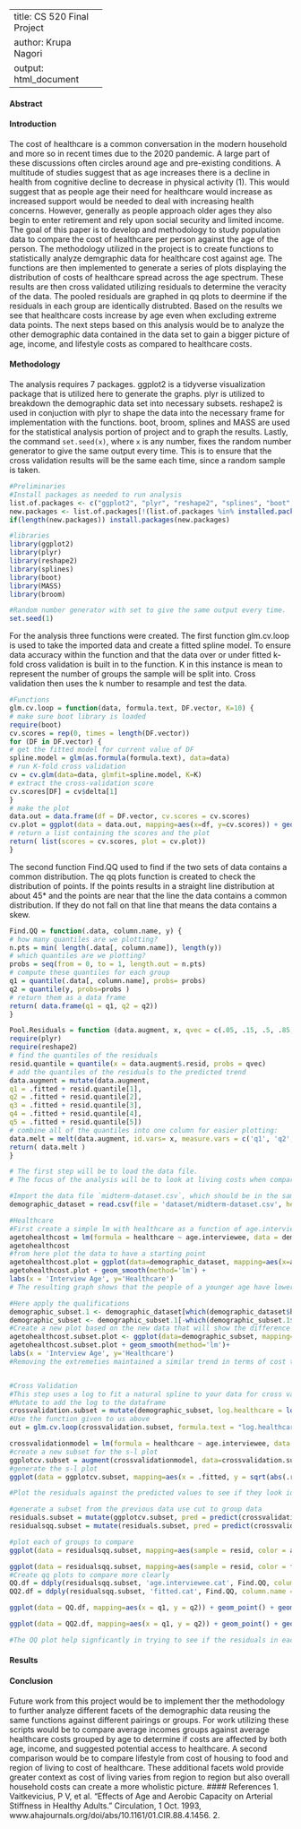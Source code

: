<style>
 td {
  width: 150px;
}
</style>
---
title: CS 520 Final Project
author: Krupa Nagori
output: html_document
---
#### Abstract
#### Introduction
  The cost of healthcare is a common conversation in the modern household and more so in recent times due to the 2020 pandemic. A large part of these discussions often circles around age and pre-existing conditions. A multitude of studies suggest that as age increases there is a decline in health from cognitive decline to decrease in physical activity (1). This would suggest that as people age their need for healthcare would increase as increased support would be needed to deal with increasing health concerns. However, generally as people approach older ages they also begin to enter retirement and rely upon social security and limited income. The goal of this paper is to develop and methodology to study population data to compare the cost of healthcare per person against the age of the person. 
  The methodology utilized in the project is to create functions to statistically analyze demgraphic data for healthcare cost against age. The functions are then implemented to generate a series of plots displaying the distribution of costs of healthcare spread across the age spectrum. These results are then cross validated utilizing residuals to determine the veracity of the data. The pooled residuals are graphed in qq plots to deermine if the residuals in each group are identically distrubted. Based on the results we see that healthcare costs increase by age even when excluding extreme data points. 
  The next steps based on this analysis would be to analyze the other demographic data contained in the data set to gain a bigger picture of age, income, and lifestyle costs as compared to healthcare costs. 

#### Methodology
The analysis requires 7 packages. ggplot2 is a tidyverse visualization package that is utilized here to generate the graphs. plyr is utilized to breakdown the demographic data set into necessary subsets. reshape2 is used in conjuction with plyr to shape the data into the necessary frame for implementation with the functions. boot, broom, splines and MASS are used for the statistical analysis portion of project and to graph the results. Lastly, the command `set.seed(x)`, where `x` is any number, fixes the random number generator to give the same output every time. This is to ensure that the cross validation results will be the same each time, since a random sample is taken.

```r
#Preliminaries
#Install packages as needed to run analysis
list.of.packages <- c("ggplot2", "plyr", "reshape2", "splines", "boot", "MASS", "broom")
new.packages <- list.of.packages[!(list.of.packages %in% installed.packages()[,"Package"])]
if(length(new.packages)) install.packages(new.packages)

#libraries
library(ggplot2)
library(plyr)
library(reshape2)
library(splines)
library(boot)
library(MASS)
library(broom)

#Random number generator with set to give the same output every time.
set.seed(1)
```
For the analysis three functions were created. The first function glm.cv.loop is used to take the imported data and create a fitted spline model. To ensure data accuracy within the function and that the data over or under fitted k-fold cross validation is built in to the function. K in this instance is mean to represent the number of groups the sample will be split into. Cross validation then uses the k number to resample and test the data. 
```r
#Functions
glm.cv.loop = function(data, formula.text, DF.vector, K=10) {
# make sure boot library is loaded
require(boot) 
cv.scores = rep(0, times = length(DF.vector))
for (DF in DF.vector) {
# get the fitted model for current value of DF
spline.model = glm(as.formula(formula.text), data=data)
# run K-fold cross validation 
cv = cv.glm(data=data, glmfit=spline.model, K=K)
# extract the cross-validation score
cv.scores[DF] = cv$delta[1]
}
# make the plot
data.out = data.frame(df = DF.vector, cv.scores = cv.scores)
cv.plot = ggplot(data = data.out, mapping=aes(x=df, y=cv.scores)) + geom_point() + labs(x='df', title='Cross Validation Scores')
# return a list containing the scores and the plot
return( list(scores = cv.scores, plot = cv.plot))
}  
```
The second function Find.QQ used to find if the two sets of data contains a common distribution. The qq plots function is created to check the distribution of points. If the points results in a straight line distribution at about 45* and the points are near that the line the data contains a common distribution. If they do not fall on that line that means the data contains a skew.
```r
Find.QQ = function(.data, column.name, y) {
# how many quantiles are we plotting?
n.pts = min( length(.data[, column.name]), length(y))
# which quantiles are we plotting?
probs = seq(from = 0, to = 1, length.out = n.pts)
# compute these quantiles for each group
q1 = quantile(.data[, column.name], probs= probs)
q2 = quantile(y, probs=probs )
# return them as a data frame
return( data.frame(q1 = q1, q2 = q2))
}

Pool.Residuals = function (data.augment, x, qvec = c(.05, .15, .5, .85, .95)) {
require(plyr)
require(reshape2)
# find the quantiles of the residuals
resid.quantile = quantile(x = data.augment$.resid, probs = qvec)
# add the quantiles of the residuals to the predicted trend
data.augment = mutate(data.augment, 
q1 = .fitted + resid.quantile[1],
q2 = .fitted + resid.quantile[2],                                      
q3 = .fitted + resid.quantile[3],                                      
q4 = .fitted + resid.quantile[4],              
q5 = .fitted + resid.quantile[5])
# combine all of the quantiles into one column for easier plotting:
data.melt = melt(data.augment, id.vars= x, measure.vars = c('q1', 'q2', 'q3', 'q4', 'q5'))
return( data.melt )
}
```

```r

# The first step will be to load the data file. 
# The focus of the analysis will be to look at living costs when compared to age of the interviewee 

#Import the data file `midterm-dataset.csv`, which should be in the same directory as this markdown file (which should also be your working directory). It is a data frame of expenditures by household from the consumer expenditure survey
demographic_dataset = read.csv(file = 'dataset/midterm-dataset.csv', header = TRUE)

#Healthcare
#First create a simple lm with healthcare as a function of age.interviewee
agetohealthcost = lm(formula = healthcare ~ age.interviewee, data = demographic_dataset)
agetohealthcost
#from here plot the data to have a starting point
agetohealthcost.plot = ggplot(data=demographic_dataset, mapping=aes(x=age.interviewee, y=healthcare)) + geom_point()
agetohealthcost.plot + geom_smooth(method='lm') + 
labs(x = 'Interview Age', y='Healthcare')
# The resulting graph shows that the people of a younger age have lower cost of healthcare and as ages increase the healthcare costs appear to increase as well. 

#Here apply the qualifications
demographic_subset.1 <- demographic_dataset[which(demographic_dataset$healthcare > 1),]
demographic_subset <- demographic_subset.1[-which(demographic_subset.1$age.interviewee > 86),]
#Create a new plot based on the new data that will show the difference from before
agetohealthcost.subset.plot <- ggplot(data=demographic_subset, mapping=aes(x=age.interviewee, y=healthcare)) + geom_point()
agetohealthcost.subset.plot + geom_smooth(method='lm')+ 
labs(x = 'Interview Age', y='Healthcare')
#Removing the extremeties maintained a similar trend in terms of cost to age increase similarly


#Cross Validation
#This step uses a log to fit a natural spline to your data for cross validation. 
#Mutate to add the log to the dataframe
crossvalidation.subset = mutate(demographic_subset, log.healthcare = log(healthcare))
#Use the function given to us above
out = glm.cv.loop(crossvalidation.subset, formula.text = "log.healthcare ~ ns(age.interviewee, df=DF)", DF.vector = 1:30)

crossvalidationmodel = lm(formula = healthcare ~ age.interviewee, data = crossvalidation.subset)
#create a new subset for the s-l plot
ggplotcv.subset = augment(crossvalidationmodel, data=crossvalidation.subset)
#generate the s-l plot
ggplot(data = ggplotcv.subset, mapping=aes(x = .fitted, y = sqrt(abs(.resid)))) + geom_point(size = 1) + geom_smooth()

#Plot the residuals against the predicted values to see if they look identically distributed. Divide `age.interviewee` and `.fitted` into groups, and use quantile plots or QQ plots to see if the residuals in each group look identically distributed. Do they?

#generate a subset from the previous data use cut to group data
residuals.subset = mutate(ggplotcv.subset, pred = predict(crossvalidationmodel), resid = resid(crossvalidationmodel), age.interviewee.cat = cut_number(age.interviewee, n = 10))
residualsqq.subset = mutate(residuals.subset, pred = predict(crossvalidationmodel), resid = resid(crossvalidationmodel), fitted.cat = cut_number(.fitted, n = 10))

#plot each of groups to compare
ggplot(data = residualsqq.subset, mapping=aes(sample = resid, color = age.interviewee.cat)) + stat_qq(distribution=qunif) + labs(x = 'quantiles', y = 'residual log healthcare', title = 'Quantile Plot, Residual Log Healthcare')

ggplot(data = residualsqq.subset, mapping=aes(sample = resid, color = fitted.cat)) + stat_qq(distribution=qunif) + labs(x = 'quantiles', y = 'residual log healthcare', title = 'Quantile Plot, Residual Log Healthcare')
#Create qq plots to compare more clearly
QQ.df = ddply(residualsqq.subset, 'age.interviewee.cat', Find.QQ, column.name ="resid", y = residualsqq.subset$resid)
QQ2.df = ddply(residualsqq.subset, 'fitted.cat', Find.QQ, column.name = "resid", y = residualsqq.subset$resid)

ggplot(data = QQ.df, mapping=aes(x = q1, y = q2)) + geom_point() + geom_abline() + facet_wrap('age.interviewee.cat', nrow = 2) + labs(title='QQ Plot, grouped vs pooled residuals')

ggplot(data = QQ2.df, mapping=aes(x = q1, y = q2)) + geom_point() + geom_abline() + facet_wrap('fitted.cat', nrow = 2) + labs(title='QQ Plot, grouped vs pooled residuals')

#The QQ plot help signficantly in trying to see if the residuals in each group look identically distributed.Based on the plot generated the residuals in each group look identically distributed.
```
#### Results
#### Conclusion

Future work from this project would be to implement ther the methodology to further analyze different facets of the demographic data reusing the same functions against different pairings or groups. For work utilizing these scripts would be to compare average incomes groups against average healthcare costs grouped by age to determine if costs are affected by both age, income, and suggested potential access to healthcare. A second comparison would be to compare lifestyle from cost of housing to food and region of living to cost of healthcare. These additional facets wold provide greater context as cost of living varies from region to region but also overall household costs can create a more wholistic picture. 
#### References
1. Vaitkevicius, P V, et al. “Effects of Age and Aerobic Capacity on Arterial Stiffness in Healthy Adults.” Circulation, 1 Oct. 1993, www.ahajournals.org/doi/abs/10.1161/01.CIR.88.4.1456. 
2. 
